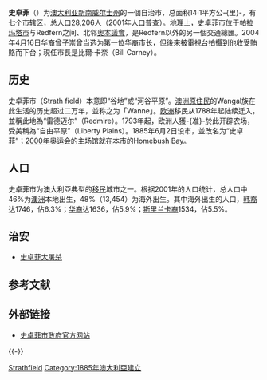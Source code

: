 {{NoteTA
|G1=People
|G2=Country
}}
{{Infobox Australian Place | type = lga 
| name     = 史卓菲自治市
| state    = NSW
| image    = Strathfield sydney lga.png
| caption  = 
| pop      = 30,220
| density  = 2143.26
| area     = 14.1
| est      = 1885
| seat     = 史卓菲
| mayor    = 比爾·卡奈（Bill Carney）
| region   = [[雪梨_(城市)|雪梨]]
| logo     = 
| url      = http://www.strathfield.nsw.gov.au/
| stategov = 賓士鎮、Drummoyne、史卓菲
| fedgov   = 
| near-nw  = [[帕拉瑪塔市|帕拉瑪塔市]]
| near-n   = [[加拿大灣市|加拿大灣市]]
| near-ne  = 
| near-e   = [[宝活议会|宝活议会]]
| near-w   = [[奧本議會|奧本議會]]
| near-sw  = [[賓士鎮市|賓士鎮市]]
| near-s   = [[坎特伯雷市_(新南威爾士州)|坎特伯雷市]]
| near-se  = 
}}

'''史卓菲'''（{{lang-en|Strathfield}}）为[[澳大利亚|澳大利亚]][[新南威尔士州|新南威尔士州]]的一個自治市，总面积14·1平方公-{里}-，有七个[[市辖区|市辖区]]，总人口28,206人（2001年[[人口普查|人口普查]]）。[[地理|地理]]上，史卓菲市位于[[帕拉玛塔市|帕拉玛塔市]]与Redfern之间、北邻[[奧本議會|奧本議會]]，是Redfern以外的另一個交通總匯。2004年4月16日[[海外華人|华裔]][[曾子崇|曾子崇]]曾当选为第一位[[华裔|华裔]]市长，但後來被電視台拍攝到他收受賄賂而下台；現任市長是比爾·卡奈（Bill Carney）。

== 历史 ==
史卓菲市（Strath field）本意即“谷地”或“河谷平原”。[[澳洲原住民|澳洲原住民]]的Wangal族在此生活的历史超过二万年，並称之为「Wanne」。[[欧洲|欧洲]]移民从1788年起陆续迁入，並稱此地為“雷德迈尔”（Redmire）。1793年起，欧洲人獲-{准}-於此开辟农场，受美稱為“自由平原”（Liberty Plains）。1885年6月2日设市，並改名为“史卓菲”；[[2000年奥运会|2000年奥运会]]的主场馆就在本市的Homebush Bay。

== 人口 ==
史卓菲市为澳大利亞典型的[[移民|移民]]城市之一。根据2001年的人口统计，总人口中46%为[[澳洲|澳洲]]本地出生，48%（13,454）为海外出生。其中海外出生的人口，[[韩国|韩裔]]达1746，佔6.3%；[[海外華人|华裔]]达1636，佔5.9%；[[斯里兰卡|斯里兰卡裔]]1534，佔5.5%。

== 治安 ==
* [[史卓菲大屠杀|史卓菲大屠杀]]

== 参考文献 ==
{{Reflist}}

== 外部链接 ==
* [http://www.strathfield.nsw.gov.au 史卓菲市政府官方网站]{{Wayback|url=http://www.strathfield.nsw.gov.au/ |date=20110220052336 }}

{{-}}
{{Sydney regions}}

{{DEFAULTSORT:Municipality of Strathfield}}
[[Category:悉尼地方政府區域|Strathfield]]
[[Category:1885年澳大利亞建立|Category:1885年澳大利亞建立]]